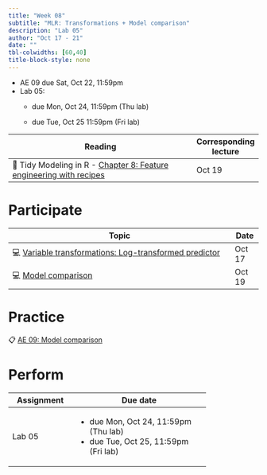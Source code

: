 ```yaml
---
title: "Week 08"
subtitle: "MLR: Transformations + Model comparison"
description: "Lab 05"
author: "Oct 17 - 21"
date: ""
tbl-colwidths: [60,40]
title-block-style: none
---
```


::: callout-important
-   AE 09 due Sat, Oct 22, 11:59pm
-   Lab 05:
    -   due Mon, Oct 24, 11:59pm (Thu lab)

    -   due Tue, Oct 25 11:59pm (Fri lab)
:::

+----------------------------------------------------------------------------------------------------------+-----------------------+
| Reading                                                                                                  | Corresponding lecture |
+==========================================================================================================+=======================+
| 📖 Tidy Modeling in R - [Chapter 8: Feature engineering with recipes](https://www.tmwr.org/recipes.html) | Oct 19                |
+----------------------------------------------------------------------------------------------------------+-----------------------+

# Participate

+------------------------------------------------------------------------------------------------+-----------+
| Topic                                                                                          | Date      |
+================================================================================================+===========+
| 💻 [Variable transformations: Log-transformed predictor](../slides/14-transform-predictor.qmd) | Oct 17    |
+------------------------------------------------------------------------------------------------+-----------+
| 💻 [Model comparison](../slides/15-model-comparison.qmd)                                       | Oct 19    |
+------------------------------------------------------------------------------------------------+-----------+

# Practice

📋 [AE 09: Model comparison](https://sta210-fa22.netlify.app/ae/ae-09-model-comparison.html)

# Perform

+---------------+----------------------------------------+
| Assignment    | Due date                               |
+===============+========================================+
| Lab 05        | -   due Mon, Oct 24, 11:59pm (Thu lab) |
|               | -   due Tue, Oct 25, 11:59pm (Fri lab) |
+---------------+----------------------------------------+
